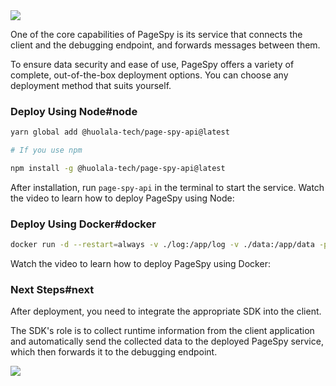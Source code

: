 
<img src={ApiImg} />

One of the core capabilities of PageSpy is its service that connects the client and the debugging endpoint, and forwards messages between them.

To ensure data security and ease of use, PageSpy offers a variety of complete, out-of-the-box deployment options. You can choose any deployment method that suits yourself.

### Deploy Using Node#node

```bash
yarn global add @huolala-tech/page-spy-api@latest

# If you use npm

npm install -g @huolala-tech/page-spy-api@latest
```

After installation, run `page-spy-api` in the terminal to start the service. Watch the video to learn how to deploy PageSpy using Node:

<EmbedVideo title="deployWithNode" /> 

### Deploy Using Docker#docker

```bash
docker run -d --restart=always -v ./log:/app/log -v ./data:/app/data -p 6752:6752 --name="pageSpy" ghcr.io/huolalatech/page-spy-web:latest
```

Watch the video to learn how to deploy PageSpy using Docker:

<EmbedVideo title="deployWithDocker" /> 

### Next Steps#next

After deployment, you need to integrate the appropriate SDK into the client.

The SDK's role is to collect runtime information from the client application and automatically send the collected data to the deployed PageSpy service, which then forwards it to the debugging endpoint.

<img src={SDKImg} />
